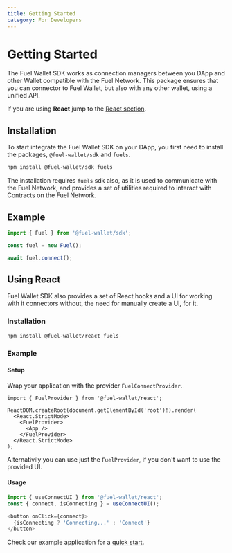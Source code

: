 ```yaml
---
title: Getting Started
category: For Developers
---
```


# Getting Started

The Fuel Wallet SDK works as connection managers between you DApp and other Wallet compatible with the Fuel Network. This
package ensures that you can connector to Fuel Wallet, but also with any other wallet, using a unified API.

If you are using **React** jump to the [React section](./#using-react).

## Installation

To start integrate the Fuel Wallet SDK on your DApp, you first need to install the packages, `@fuel-wallet/sdk` and `fuels`.

```bash
npm install @fuel-wallet/sdk fuels
```

The installation requires `fuels` sdk also, as it is used to communicate with the Fuel Network, and provides
a set of utilities required to interact with Contracts on the Fuel Network.

## Example

```ts
import { Fuel } from '@fuel-wallet/sdk';

const fuel = new Fuel();

await fuel.connect();
```

## Using React

Fuel Wallet SDK also provides a set of React hooks and a UI for working with it connectors without,
the need for manually create a UI, for it.

### Installation

```bash
npm install @fuel-wallet/react fuels
```

### Example

#### Setup

Wrap your application with the provider `FuelConnectProvider`.

```tsx
import { FuelProvider } from '@fuel-wallet/react';

ReactDOM.createRoot(document.getElementById('root')!).render(
  <React.StrictMode>
    <FuelProvider>
      <App />
    </FuelProvider>
  </React.StrictMode>
);
```

Alternativily you can use just the `FuelProvider`, if you don't want to use the provided UI.

#### Usage

```ts
import { useConnectUI } from '@fuel-wallet/react';
const { connect, isConnecting } = useConnectUI();

<button onClick={connect}>
  {isConnecting ? 'Connecting...' : 'Connect'}
</button>
```

Check our example application for a [quick start](https://github.com/FuelLabs/fuels-wallet/tree/ls/feat/update-connectors-ui/examples/cra-dapp).
